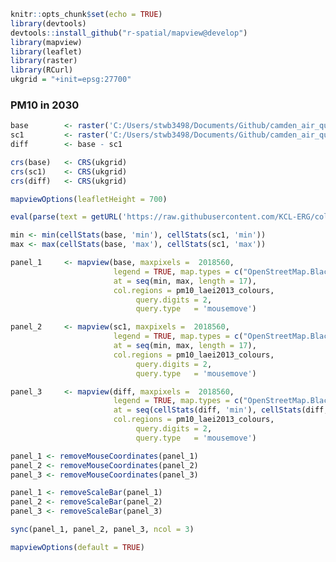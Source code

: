 
```r
knitr::opts_chunk$set(echo = TRUE)
library(devtools)
devtools::install_github("r-spatial/mapview@develop")
library(mapview)
library(leaflet)
library(raster)
library(RCurl)
ukgrid = "+init=epsg:27700"
```
  
     
### PM10 in 2030

```r
base        <- raster('C:/Users/stwb3498/Documents/Github/camden_air_quality/asc_outputs/2030_LES_Sc_NAEIBiomassScaled_PM10.asc')
sc1         <- raster('C:/Users/stwb3498/Documents/Github/camden_air_quality/asc_outputs/2030_LES_Sc_CamdenPlus_PM10.asc')
diff        <- base - sc1

crs(base)   <- CRS(ukgrid)
crs(sc1)    <- CRS(ukgrid)
crs(diff)   <- CRS(ukgrid)

mapviewOptions(leafletHeight = 700)

eval(parse(text = getURL('https://raw.githubusercontent.com/KCL-ERG/colour_schemes/master/pm10_laei2013_colours_breaks.R')))

min <- min(cellStats(base, 'min'), cellStats(sc1, 'min'))
max <- max(cellStats(base, 'max'), cellStats(sc1, 'max'))

panel_1     <- mapview(base, maxpixels =  2018560,
                       legend = TRUE, map.types = c("OpenStreetMap.BlackAndWhite"),
                       at = seq(min, max, length = 17),
                       col.regions = pm10_laei2013_colours,
                            query.digits = 2,
                            query.type   = 'mousemove')

panel_2     <- mapview(sc1, maxpixels =  2018560,
                       legend = TRUE, map.types = c("OpenStreetMap.BlackAndWhite"),
                       at = seq(min, max, length = 17),
                       col.regions = pm10_laei2013_colours,
                            query.digits = 2,
                            query.type   = 'mousemove')

panel_3     <- mapview(diff, maxpixels =  2018560,
                       legend = TRUE, map.types = c("OpenStreetMap.BlackAndWhite"),
                       at = seq(cellStats(diff, 'min'), cellStats(diff, 'max'), length = 17),
                       col.regions = pm10_laei2013_colours,
                            query.digits = 2,
                            query.type   = 'mousemove')

panel_1 <- removeMouseCoordinates(panel_1)
panel_2 <- removeMouseCoordinates(panel_2)
panel_3 <- removeMouseCoordinates(panel_3)

panel_1 <- removeScaleBar(panel_1)
panel_2 <- removeScaleBar(panel_2)
panel_3 <- removeScaleBar(panel_3)

sync(panel_1, panel_2, panel_3, ncol = 3)

mapviewOptions(default = TRUE)
```
